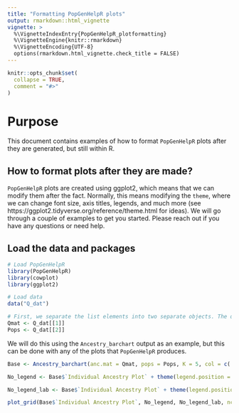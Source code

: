```yaml
---
title: "Formatting PopGenHelpR plots"
output: rmarkdown::html_vignette
vignette: >
  %\VignetteIndexEntry{PopGenHelpR_plotformatting}
  %\VignetteEngine{knitr::rmarkdown}
  %\VignetteEncoding{UTF-8}
  options(rmarkdown.html_vignette.check_title = FALSE)
---
```


```r
knitr::opts_chunk$set(
  collapse = TRUE,
  comment = "#>"
)
```

# Purpose
This document contains examples of how to format `PopGenHelpR` plots after they are generated, but still within R.

## How to format plots after they are made?

`PopGenHelpR` plots are created using ggplot2, which means that we can modify them after the fact. Normally, this means modifying the `theme`, where we can change font size, axis titles, legends, and much more (see https://ggplot2.tidyverse.org/reference/theme.html for ideas). We will go through a couple of examples to get you started. Please reach out if you have any questions or need help.

## Load the data and packages
```r
# Load PopGenHelpR
library(PopGenHelpR)
library(cowplot)
library(ggplot2)

# Load data
data("Q_dat")

# First, we separate the list elements into two separate objects. The q-matrix (Qmat) and the locality information for each individual (Loc).
Qmat <- Q_dat[[1]]
Pops <- Q_dat[[2]]
```


We will do this using the `Ancestry_barchart` output as an example, but this can be done with any of the plots that `PopGenHelpR` produces. 

```r

Base <- Ancestry_barchart(anc.mat = Qmat, pops = Pops, K = 5, col = c('#d73027', '#fc8d59', '#e0f3f8', '#91bfdb', '#4575b4'))

No_legend <- Base$`Individual Ancestry Plot` + theme(legend.position = "none")

No_legend_lab <- Base$`Individual Ancestry Plot` + theme(legend.position = "none", axis.text.x = element_text(angle = 0))

plot_grid(Base$`Individual Ancestry Plot`, No_legend, No_legend_lab, ncol = 1)

```
